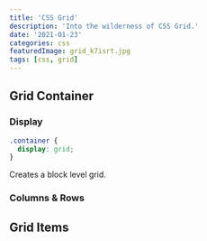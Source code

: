 ```yaml
---
title: 'CSS Grid'
description: 'Into the wilderness of CSS Grid.'
date: '2021-01-23'
categories: css
featuredImage: grid_k7isrt.jpg
tags: [css, grid]
---
```


## Grid Container

### Display

```css
.container {
  display: grid;
}
```

Creates a block level grid.

### Columns & Rows

## Grid Items
